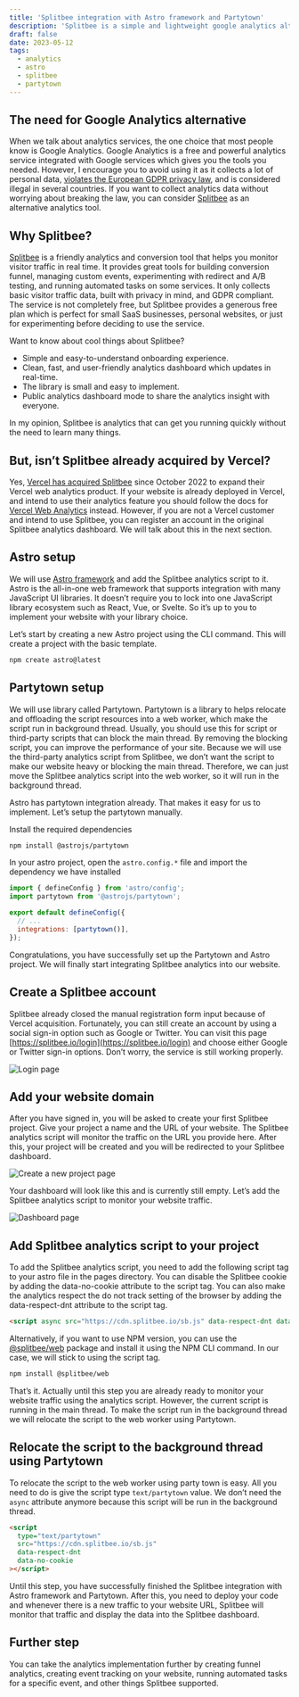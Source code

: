 ```yaml
---
title: 'Splitbee integration with Astro framework and Partytown'
description: 'Splitbee is a simple and lightweight google analytics alternative. Easy Splitbee integration with Astro framework and Partytown library.'
draft: false
date: 2023-05-12
tags:
  - analytics
  - astro
  - splitbee
  - partytown
---
```


## The need for Google Analytics alternative

When we talk about analytics services, the one choice that most people know is Google Analytics. Google Analytics is a free and powerful analytics service integrated with Google services which gives you the tools you needed. However, I encourage you to avoid using it as it collects a lot of personal data, [violates the European GDPR privacy law](https://noyb.eu/en/austrian-dsb-eu-us-data-transfers-google-analytics-illegal), and is considered illegal in several countries. If you want to collect analytics data without worrying about breaking the law, you can consider [Splitbee](https://splitbee.io/) as an alternative analytics tool.

## Why Splitbee?

[Splitbee](https://splitbee.io/) is a friendly analytics and conversion tool that helps you monitor visitor traffic in real time. It provides great tools for building conversion funnel, managing custom events, experimenting with redirect and A/B testing, and running automated tasks on some services. It only collects basic visitor traffic data, built with privacy in mind, and GDPR compliant. The service is not completely free, but Splitbee provides a generous free plan which is perfect for small SaaS businesses, personal websites, or just for experimenting before deciding to use the service.

Want to know about cool things about Splitbee?

- Simple and easy-to-understand onboarding experience.
- Clean, fast, and user-friendly analytics dashboard which updates in real-time.
- The library is small and easy to implement.
- Public analytics dashboard mode to share the analytics insight with everyone.

In my opinion, Splitbee is analytics that can get you running quickly without the need to learn many things.

## But, isn’t Splitbee already acquired by Vercel?

Yes, [Vercel has acquired Splitbee](https://vercel.com/blog/vercel-acquires-splitbee) since October 2022 to expand their Vercel web analytics product. If your website is already deployed in Vercel, and intend to use their analytics feature you should follow the docs for [Vercel Web Analytics](https://vercel.com/docs/concepts/analytics) instead. However, if you are not a Vercel customer and intend to use Splitbee, you can register an account in the original Splitbee analytics dashboard. We will talk about this in the next section.

## Astro setup

We will use [Astro framework](https://astro.build/) and add the Splitbee analytics script to it. Astro is the all-in-one web framework that supports integration with many JavaScript UI libraries. It doesn’t require you to lock into one JavaScript library ecosystem such as React, Vue, or Svelte. So it’s up to you to implement your website with your library choice.

Let’s start by creating a new Astro project using the CLI command. This will create a project with the basic template.

```bash
npm create astro@latest
```

## Partytown setup

We will use library called Partytown. Partytown is a library to helps relocate and offloading the script resources into a web worker, which make the script run in background thread. Usually, you should use this for script or third-party scripts that can block the main thread. By removing the blocking script, you can improve the performance of your site. Because we will use the third-party analytics script from Splitbee, we don’t want the script to make our website heavy or blocking the main thread. Therefore, we can just move the Splitbee analytics script into the web worker, so it will run in the background thread.

Astro has partytown integration already. That makes it easy for us to implement. Let’s setup the partytown manually.

Install the required dependencies

```bash
npm install @astrojs/partytown
```

In your astro project, open the `astro.config.*` file and import the dependency we have installed

```jsx
import { defineConfig } from 'astro/config';
import partytown from '@astrojs/partytown';

export default defineConfig({
  // ...
  integrations: [partytown()],
});
```

Congratulations, you have successfully set up the Partytown and Astro project. We will finally start integrating Splitbee analytics into our website.

## Create a Splitbee account

Splitbee already closed the manual registration form input because of Vercel acquisition. Fortunately, you can still create an account by using a social sign-in option such as Google or Twitter. You can visit this page [https://splitbee.io/login](https://splitbee.io/login) and choose either Google or Twitter sign-in options. Don’t worry, the service is still working properly.

![Login page](./login-page.png)

## Add your website domain

After you have signed in, you will be asked to create your first Splitbee project. Give your project a name and the URL of your website. The Splitbee analytics script will monitor the traffic on the URL you provide here. After this, your project will be created and you will be redirected to your Splitbee dashboard.

![Create a new project page](./new-project-page.png)

Your dashboard will look like this and is currently still empty. Let’s add the Splitbee analytics script to monitor your website traffic.

![Dashboard page](./dashboard-page.png)

## Add Splitbee analytics script to your project

To add the Splitbee analytics script, you need to add the following script tag to your astro file in the pages directory. You can disable the Splitbee cookie by adding the data-no-cookie attribute to the script tag. You can also make the analytics respect the do not track setting of the browser by adding the data-respect-dnt attribute to the script tag.

```html
<script async src="https://cdn.splitbee.io/sb.js" data-respect-dnt data-no-cookie></script>
```

Alternatively, if you want to use NPM version, you can use the [@splitbee/web](https://splitbee.io/docs/javascript-library) package and install it using the NPM CLI command. In our case, we will stick to using the script tag.

```bash
npm install @splitbee/web
```

That’s it. Actually until this step you are already ready to monitor your website traffic using the analytics script. However, the current script is running in the main thread. To make the script run in the background thread we will relocate the script to the web worker using Partytown.

## Relocate the script to the background thread using Partytown

To relocate the script to the web worker using party town is easy. All you need to do is give the script type `text/partytown` value. We don’t need the `async` attribute anymore because this script will be run in the background thread.

```html
<script
  type="text/partytown"
  src="https://cdn.splitbee.io/sb.js"
  data-respect-dnt
  data-no-cookie
></script>
```

Until this step, you have successfully finished the Splitbee integration with Astro framework and Partytown. After this, you need to deploy your code and whenever there is a new traffic to your website URL, Splitbee will monitor that traffic and display the data into the Splitbee dashboard.

## Further step

You can take the analytics implementation further by creating funnel analytics, creating event tracking on your website, running automated tasks for a specific event, and other things Splitbee supported.
